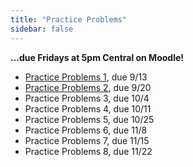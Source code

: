 ```yaml
---
title: "Practice Problems"
sidebar: false
---
```


**...due Fridays at 5pm Central on Moodle!**

- [Practice Problems 1](assignments/pp1.qmd), due 9/13
- [Practice Problems 2](assignments/pp2.qmd), due 9/20
- Practice Problems 3, due 10/4
- Practice Problems 4, due 10/11
- Practice Problems 5, due 10/25
- Practice Problems 6, due 11/8
- Practice Problems 7, due 11/15
- Practice Problems 8, due 11/22